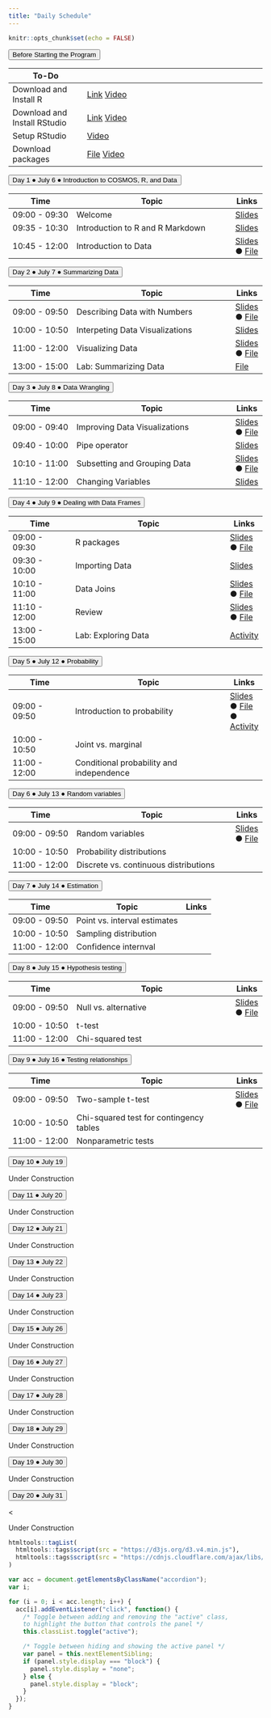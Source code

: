 ```yaml
---
title: "Daily Schedule"
---
```


```r
knitr::opts_chunk$set(echo = FALSE)
```

<button class="accordion">Before Starting the Program</button>
<div class="panel">  

| To-Do         |                              | 
|---------------|------------------------------------|
| Download and Install R | [Link](https://mirror.las.iastate.edu/CRAN/) [Video](https://uci.yuja.com/V/Video?v=3173351&node=10757512&a=280036139&autoplay=1) |
| Download and Install RStudio| [Link](https://www.rstudio.com/products/rstudio/download/)  [Video](https://uci.yuja.com/V/Video?v=3173359&node=10757552&a=664679852&autoplay=1)     |
|Setup RStudio| [Video](https://uci.yuja.com/V/Video?v=3173384&node=10757676&a=717681262&autoplay=1)       |
|Download packages |<a href="R-code/code-00-setup.R" download>File</a> [Video](https://uci.yuja.com/V/Video?v=3173415&node=10757778&a=1269482034&autoplay=1)     |


</div>
		
<!-- connecting to UCI email address-->
		
<button class="accordion">Day 1 &#9679; July 6 &#9679; Introduction to COSMOS, R, and Data</button>
<div class="panel">

| Time          | Topic                              | Links |
|---------------|------------------------------------|-------|
| 09:00 - 09:30 | Welcome                            |[Slides](https://cosmos-uci-dshs.github.io/dshs-slides/week01/01a-welcome.html)       |
| 09:35 - 10:30 | Introduction to R and R Markdown   |[Slides](https://cosmos-uci-dshs.github.io/dshs-slides/week01/01b-intro-r.html)       |
| 10:45 - 12:00 | Introduction to Data               |[Slides](https://cosmos-uci-dshs.github.io/dshs-slides/week01/01c-intro-data.html) &#9679; [File](https://cosmos-uci-dshs.github.io/dshs-starter-codes/week01/01c-intro-data.Rmd)     |

</div>
		

<button class="accordion">Day 2 &#9679; July 7 &#9679; Summarizing Data </button>
<div class="panel">

| Time          | Topic                              | Links |
|---------------|------------------------------------|-------|
| 09:00 - 09:50 | Describing Data with Numbers                            |[Slides](https://cosmos-uci-dshs.github.io/dshs-slides/week01/02a-describe-data.html) &#9679; [File](https://cosmos-uci-dshs.github.io/dshs-starter-codes/week01/02a-describe-data.Rmd)|
| 10:00 - 10:50 | Interpeting Data Visualizations   |[Slides](https://cosmos-uci-dshs.github.io/dshs-slides/week01/02b-interpret-dataviz.html)       |
| 11:00 - 12:00 | Visualizing Data               |[Slides](https://cosmos-uci-dshs.github.io/dshs-slides/week01/02c-visualize-data.html) &#9679; [File](https://cosmos-uci-dshs.github.io/dshs-starter-codes/week01/02c-visualize-data.Rmd)     |
| 13:00 - 15:00 | Lab: Summarizing Data               | [File](https://cosmos-uci-dshs.github.io/dshs-starter-codes/week01/02d-lab-summarize-data.Rmd)     |

</div>
		
<button class="accordion">Day 3 &#9679; July 8 &#9679; Data Wrangling</button>
<div class="panel">

| Time          | Topic                              | Links |
|---------------|------------------------------------|-------|
| 09:00 - 09:40 | Improving Data Visualizations                            |[Slides](https://cosmos-uci-dshs.github.io/dshs-slides/week01/03a-improve-dataviz.html) &#9679; [File](https://cosmos-uci-dshs.github.io/dshs-starter-codes/week01/03a-improve-dataviz.Rmd)|
| 09:40 - 10:00 | Pipe operator   |[Slides](https://cosmos-uci-dshs.github.io/dshs-slides/week01/03b-pipe-op.html)       |
| 10:10 - 11:00 | Subsetting and Grouping Data               |[Slides](https://cosmos-uci-dshs.github.io/dshs-slides/week01/03c-subset-group.html) &#9679; [File](https://cosmos-uci-dshs.github.io/dshs-starter-codes/week01/03c-data-wrangle.Rmd)     |
| 11:10 - 12:00 | Changing Variables              |[Slides](https://cosmos-uci-dshs.github.io/dshs-slides/week01/03d-change-variable.html)    |

</div>
		
<button class="accordion">Day 4 &#9679; July 9 &#9679; Dealing with Data Frames</button>
<div class="panel"> 

| Time          | Topic                              | Links |
|---------------|------------------------------------|-------|
| 09:00 - 09:30 | R packages                            |[Slides](https://cosmos-uci-dshs.github.io/dshs-slides/week01/04a-R-packages.html) &#9679; [File](https://cosmos-uci-dshs.github.io/dshs-starter-codes/week01/04a-R-packages.Rmd)|
| 09:30 - 10:00 | Importing Data   |[Slides](https://cosmos-uci-dshs.github.io/dshs-slides/week01/04b-import-data.html)       |
| 10:10 - 11:00 | Data Joins               |[Slides](https://cosmos-uci-dshs.github.io/dshs-slides/week01/04c-join-data.html) &#9679; [File](https://cosmos-uci-dshs.github.io/dshs-starter-codes/week01/04c-data-joins.Rmd)     |
| 11:10 - 12:00 | Review              |[Slides](https://cosmos-uci-dshs.github.io/dshs-slides/week01/04d-review.html)  &#9679; [File](https://cosmos-uci-dshs.github.io/dshs-starter-codes/week01/04d-review.Rmd)   |
| 13:00 - 15:00 | Lab: Exploring Data              |[Activity](https://cosmos-uci-dshs.github.io/dshs-starter-codes/week01/04e-explore-data.html){target="_blank"}    |

</div>
		
<button class="accordion">Day 5 &#9679; July 12 &#9679; Probability</button>
<div class="panel"> 

| Time          | Topic                              | Links |
|---------------|------------------------------------|-------|
| 09:00 - 09:50 | Introduction to probability                           |[Slides](https://cosmos-uci-dshs.github.io/dshs-slides/week02/05a-intro-prob.html) &#9679; [File](https://cosmos-uci-dshs.github.io/dshs-starter-codes/week01/05a-intro-prob.Rmd) &#9679; [Activity](https://cosmos-uci-dshs.github.io/dshs-starter-codes/week02/05b-prob-activity.html){target="_blank"}|
| 10:00 - 10:50 | Joint vs. marginal   | |
| 11:00 - 12:00 | Conditional probability and independence | |

</div>
		
<button class="accordion">Day 6 &#9679; July 13 &#9679; Random variables</button>
<div class="panel"> 


| Time          | Topic                              | Links |
|---------------|------------------------------------|-------|
| 09:00 - 09:50 | Random variables             |[Slides](https://cosmos-uci-dshs.github.io/dshs-slides/week02/06-a-random-variables.html) &#9679; [File](https://cosmos-uci-dshs.github.io/dshs-starter-codes/week01/06-a-random-variables.Rmd)|
| 10:00 - 10:50 | Probability distributions   | |
| 11:00 - 12:00 | Discrete vs. continuous distributions | |


</div>
		
<button class="accordion">Day 7 &#9679; July 14 &#9679; Estimation</button>
<div class="panel"> 

| Time          | Topic                              | Links |
|---------------|------------------------------------|-------|
| 09:00 - 09:50 | Point vs. interval estimates      | |
| 10:00 - 10:50 | Sampling distribution    | |
| 11:00 - 12:00 | Confidence internval | |

</div>
		
<button class="accordion">Day 8 &#9679; July 15 &#9679; Hypothesis testing</button>
<div class="panel"> 

| Time          | Topic                              | Links |
|---------------|------------------------------------|-------|
| 09:00 - 09:50 | Null vs. alternative      | [Slides](https://cosmos-uci-dshs.github.io/dshs-slides/week02/08-a-hypothesis.html) &#9679; [File](https://cosmos-uci-dshs.github.io/dshs-starter-codes/week01/08-a-hypothesis.Rmd) |
| 10:00 - 10:50 | t-test    | |
| 11:00 - 12:00 | Chi-squared test | |

</div>
		
<button class="accordion">Day 9 &#9679; July 16 &#9679; Testing relationships</button>
<div class="panel">


| Time          | Topic                              | Links |
|---------------|------------------------------------|-------|
| 09:00 - 09:50 | Two-sample t-test      | [Slides](https://cosmos-uci-dshs.github.io/dshs-slides/week02/09-a-relationship.html) &#9679; [File](https://cosmos-uci-dshs.github.io/dshs-starter-codes/week01/09-a-relationship.Rmd) |
| 10:00 - 10:50 | Chi-squared test for contingency tables    | |
| 11:00 - 12:00 | Nonparametric tests | |

</div>
		
<button class="accordion">Day 10 &#9679; July 19</button>
<div class="panel"> 


Under Construction

</div>
		
<button class="accordion">Day 11 &#9679; July 20</button>
<div class="panel"> 


Under Construction

</div>
		
<button class="accordion">Day 12 &#9679; July 21</button>
<div class="panel"> 

Under Construction

</div>
		
<button class="accordion">Day 13 &#9679; July 22</button>
<div class="panel"> 

Under Construction

</div>

<button class="accordion">Day 14 &#9679; July 23</button>
<div class="panel"> 

Under Construction

</div>

<button class="accordion">Day 15 &#9679; July 26</button>
<div class="panel"> 

Under Construction

</div>

<button class="accordion">Day 16 &#9679; July 27</button>
<div class="panel"> 


Under Construction

</div>

<button class="accordion">Day 17 &#9679; July 28</button>
<div class="panel"> 

Under Construction

</div>
		
<button class="accordion">Day 18 &#9679; July 29</button>
<div class="panel"> 

Under Construction

</div>
		
<button class="accordion">Day 19 &#9679; July 30</button>

<div class="panel">

Under Construction

</div>
		
<button class="accordion">Day 20 &#9679; July 31</button>
<div class="panel"> <


Under Construction

</div>

```r
htmltools::tagList(
  htmltools::tags$script(src = "https://d3js.org/d3.v4.min.js"),
  htmltools::tags$script(src = "https://cdnjs.cloudflare.com/ajax/libs/dimple/2.3.0/dimple.latest.min.js")
)
```

```js
var acc = document.getElementsByClassName("accordion");
var i;

for (i = 0; i < acc.length; i++) {
  acc[i].addEventListener("click", function() {
    /* Toggle between adding and removing the "active" class,
    to highlight the button that controls the panel */
    this.classList.toggle("active");

    /* Toggle between hiding and showing the active panel */
    var panel = this.nextElementSibling;
    if (panel.style.display === "block") {
      panel.style.display = "none";
    } else {
      panel.style.display = "block";
    }
  });
}
```
